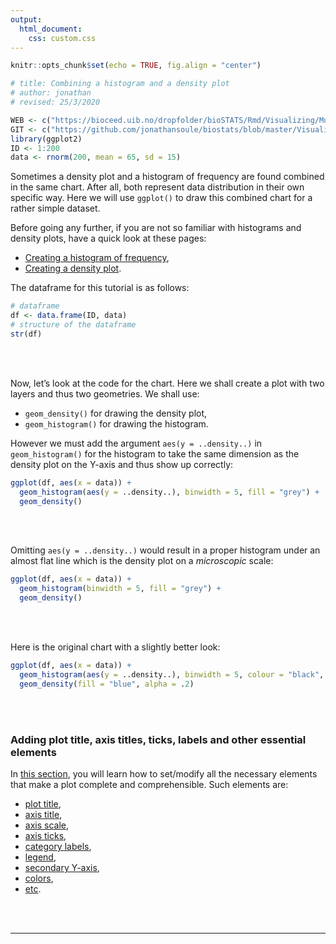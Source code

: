 ```yaml
---
output:
  html_document:
    css: custom.css
--- 
```


```r
knitr::opts_chunk$set(echo = TRUE, fig.align = "center")

# title: Combining a histogram and a density plot
# author: jonathan
# revised: 25/3/2020

WEB <- c("https://bioceed.uib.no/dropfolder/bioSTATS/Rmd/Visualizing/Multiple/histogram-density.html")
GIT <- c("https://github.com/jonathansoule/biostats/blob/master/Visualizing/Multiple/histogram-density.Rmd")
library(ggplot2)
ID <- 1:200
data <- rnorm(200, mean = 65, sd = 15)
```

Sometimes a density plot and a histogram of frequency are found combined in the same chart. After all, both represent data distribution in their own specific way. Here we will use `ggplot()` to draw this combined chart for a rather simple dataset.

Before going any further, if you are not so familiar with histograms and density plots, have a quick look at these pages:

+ [Creating a histogram of frequency](https://biostats.w.uib.no/creating-a-histogram-of-frequency/){target="_blank"},
+ [Creating a density plot](https://biostats.w.uib.no/creating-a-density-plot/){target="_blank"}.

The dataframe for this tutorial is as follows:
```r
# dataframe
df <- data.frame(ID, data)
# structure of the dataframe
str(df)
```
<br/><br/>

Now, let’s look at the code for the chart. Here we shall create a plot with two layers and thus two geometries. We shall use:

+ `geom_density()` for drawing the density plot, 
+ `geom_histogram()` for drawing the histogram. 

However we must add the argument `aes(y = ..density..)` in `geom_histogram()` for the histogram to take the same dimension as the density plot on the Y-axis and thus show up correctly:
```r
ggplot(df, aes(x = data)) +
  geom_histogram(aes(y = ..density..), binwidth = 5, fill = "grey") +
  geom_density()
```
<br/><br/>

Omitting `aes(y = ..density..)` would result in a proper histogram under an almost flat line which is the density plot on a *microscopic* scale:
```r
ggplot(df, aes(x = data)) +
  geom_histogram(binwidth = 5, fill = "grey") +
  geom_density()
```
<br/><br/>

Here is the original chart with a slightly better look:
```r
ggplot(df, aes(x = data)) +
  geom_histogram(aes(y = ..density..), binwidth = 5, colour = "black", fill = "white") +
  geom_density(fill = "blue", alpha = .2)
```
<br/><br/>

### Adding plot title, axis titles, ticks, labels and other essential elements

In [this section](https://biostats.w.uib.no/topics/data-visualization-with-ggplot2/essential-elements/){target="_blank"}, you will learn how to set/modify all the necessary elements that make a plot complete and comprehensible. Such elements are:

+ [plot title](https://biostats.w.uib.no/title/){target="_blank"}, 
+ [axis title](https://biostats.w.uib.no/axis-titles/){target="_blank"},
+ [axis scale](https://biostats.w.uib.no/axis-scale/){target="_blank"},
+ [axis ticks](https://biostats.w.uib.no/axis-ticks/){target="_blank"},
+ [category labels](https://biostats.w.uib.no/category-labels/){target="_blank"},
+ [legend](https://biostats.w.uib.no/legend/){target="_blank"},
+ [secondary Y-axis](https://biostats.w.uib.no/secondary-y-axis/){target="_blank"},
+ [colors](https://biostats.w.uib.no/choosing-colors-for-your-plot/){target="_blank"},
+ [etc](https://biostats.w.uib.no/topics/data-visualization-with-ggplot2/essential-elements/){target="_blank"}.

<br/><br/>


***
<!-- UNCOMMENT TO ACTIVATE
Get the Rmarkdown file corresponding to this page on [GitHub](`r GIT`){target="_blank"}.
-->
